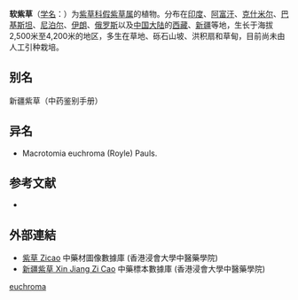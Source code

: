 {{Speciesbox
| name = 软紫草
| status = 
| status_system = 
| image = 
| genus = Arnebia
| species = euchroma
| authority = (Royle) Johnst.
}}

'''软紫草'''（[[学名|学名]]：{{lang|la|''Arnebia euchroma''}}）为[[紫草科|紫草科]][[假紫草属|假紫草属]]的植物。分布在[[印度|印度]]、[[阿富汗|阿富汗]]、[[克什米尔|克什米尔]]、[[巴基斯坦|巴基斯坦]]、[[尼泊尔|尼泊尔]]、[[伊朗|伊朗]]、[[俄罗斯|俄罗斯]]以及[[中国大陆|中国大陆]]的[[西藏|西藏]]、[[新疆|新疆]]等地，生长于海拔2,500米至4,200米的地区，多生在草地、砾石山坡、洪积扇和草甸，目前尚未由人工引种栽培。

== 别名 ==
新疆紫草（中药鉴别手册）

== 异名 ==
* Macrotomia euchroma (Royle) Pauls.

== 参考文献 ==
<div class="references-small">
* {{cite web| url =http://www.bioinfo.cn/db05/KmzwSpecies.php?action=view&id=1895| title =软紫草| work =《中国高等植物数据库全库》| publisher =中国科学院微生物研究所| author =昆明植物研究所| accessdate =2009-02-22| deadurl =yes| archiveurl =https://web.archive.org/web/20160305003410/http://www.bioinfo.cn/db05/KmzwSpecies.php?action=view&id=1895| archivedate =2016-03-05}}
</div>

==外部連結==
* [http://libproject.hkbu.edu.hk/was40/detail?channelid=47953&searchword=pid=B00127 紫草 Zicao] {{Wayback|url=http://libproject.hkbu.edu.hk/was40/detail?channelid=47953&searchword=pid=B00127 |date=20130927073055 }} 中藥材圖像數據庫 (香港浸會大學中醫藥學院)
* [http://libproject.hkbu.edu.hk/was40/detail?channelid=44273&searchword=herb_id=D00761 新疆紫草 Xin Jiang Zi Cao] {{Wayback|url=http://libproject.hkbu.edu.hk/was40/detail?channelid=44273&searchword=herb_id=D00761 |date=20160304122956 }} 中藥標本數據庫 (香港浸會大學中醫藥學院) {{zh-hant}}{{en}}
{{Taxonbar|from=Q15225733}}

[[Category:软紫草属|euchroma]]


{{植物小作品}}